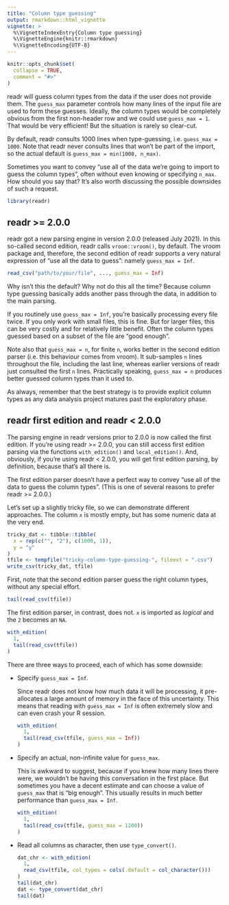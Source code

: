 ```yaml
---
title: "Column type guessing"
output: rmarkdown::html_vignette
vignette: >
  %\VignetteIndexEntry{Column type guessing}
  %\VignetteEngine{knitr::rmarkdown}
  %\VignetteEncoding{UTF-8}
---
```


```r
knitr::opts_chunk$set(
  collapse = TRUE,
  comment = "#>"
)
```

readr will guess column types from the data if the user does not provide them.
The `guess_max` parameter controls how many lines of the input file are used to form these guesses.
Ideally, the column types would be completely obvious from the first non-header row and we could use `guess_max = 1`.
That would be very efficient!
But the situation is rarely so clear-cut.

By default, readr consults 1000 lines when type-guessing, i.e. `guess_max = 1000`.
Note that readr never consults lines that won't be part of the import, so the actual default is `guess_max = min(1000, n_max)`.

Sometimes you want to convey "use all of the data we're going to import to guess the column types", often without even knowing or specifying `n_max`.
How should you say that?
It's also worth discussing the possible downsides of such a request.

```r
library(readr)
```

## readr >= 2.0.0

readr got a new parsing engine in version 2.0.0 (released July 2021).
In this so-called second edition, readr calls `vroom::vroom()`, by default.
The vroom package and, therefore, the second edition of readr supports a very natural expression of "use all the data to guess": namely `guess_max = Inf`.

```r
read_csv("path/to/your/file", ..., guess_max = Inf)
```

Why isn't this the default?
Why not do this all the time?
Because column type guessing basically adds another pass through the data, in addition to the main parsing.

If you routinely use `guess_max = Inf`, you're basically processing every file twice.
If you only work with small files, this is fine.
But for larger files, this can be very costly and for relatively little benefit.
Often the column types guessed based on a subset of the file are "good enough".

Note also that `guess_max = n`, for finite `n`, works better in the second edition parser (i.e. this behaviour comes from vroom).
It sub-samples `n` lines throughout the file, including the last line, whereas earlier versions of readr just consulted the first `n` lines.
Practically speaking, `guess_max = n` produces better guessed column types than it used to. 

<!-- 
https://github.com/r-lib/vroom/issues/352

In fact vroom generally does this guessing better than readr currently does. Readr always uses the first guess_max number of rows for guessing, whereas vroom uses rows interspersed throughout the file if guess_max is less than the total number of rows.

However as this example shows we should probably always include the last row when guessing, so I have made a change to always include the last row in the guess in the future.
-->

As always, remember that the best strategy is to provide explicit column types as any data analysis project matures past the exploratory phase.

<!-- Future link to a vignette on column specification or, if that content gets co-located here, link to later in this vignette. -->

## readr first edition and readr < 2.0.0

The parsing engine in readr versions prior to 2.0.0 is now called the first edition.
If you're using readr >= 2.0.0, you can still access first edition parsing via the functions `with_edition()` and `local_edition()`.
And, obviously, if you're using readr < 2.0.0, you will get first edition parsing, by definition, because that's all there is.

The first edition parser doesn't have a perfect way to convey "use all of the data to guess the column types".
(This is one of several reasons to prefer readr >= 2.0.0.)

Let's set up a slightly tricky file, so we can demonstrate different approaches.
The column `x` is mostly empty, but has some numeric data at the very end.

```r
tricky_dat <- tibble::tibble(
  x = rep(c("", "2"), c(1000, 1)),
  y = "y"
)
tfile <- tempfile("tricky-column-type-guessing-", fileext = ".csv")
write_csv(tricky_dat, tfile)
```

First, note that the second edition parser guess the right column types, without any special effort.

```r
tail(read_csv(tfile))
```

The first edition parser, in contrast, does not.
`x` is imported as *logical* and the `2` becomes an `NA`.

```r
with_edition(
  1,
  tail(read_csv(tfile))
)
```

There are three ways to proceed, each of which has some downside:

* Specify `guess_max = Inf`.

  Since readr does not know how much data it will be processing, it
  pre-allocates a large amount of memory in the face of this uncertainty.
  This means that reading with `guess_max = Inf` is often extremely slow and can
  even crash your R session.
  
    ```r
    with_edition(
      1,
      tail(read_csv(tfile, guess_max = Inf))
    )
    ```

* Specify an actual, non-infinite value for `guess_max`.

  This is awkward to suggest, because if you knew how many lines there were, we
  wouldn't be having this conversation in the first place.
  But sometimes you have a decent estimate and can choose a value of `guess_max`
  that is "big enough".
  This usually results in much better performance than `guess_max = Inf`.
  
    ```r
    with_edition(
      1,
      tail(read_csv(tfile, guess_max = 1200))
    )
    ```

* Read all columns as character, then use `type_convert()`.

    ```r
    dat_chr <- with_edition(
      1,
      read_csv(tfile, col_types = cols(.default = col_character()))
    )
    tail(dat_chr)
    dat <- type_convert(dat_chr)
    tail(dat)
    ```

<!-- 
https://github.com/tidyverse/readr/issues/982
https://github.com/tidyverse/readr/issues/588
  
Using type_convert() is another approach however this requires an extra step (or a few extra steps) after reading in the data.
-->
